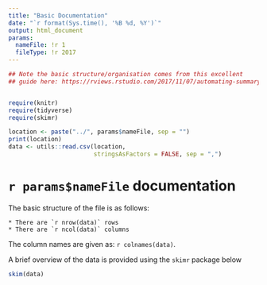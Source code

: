 ```yaml
---
title: "Basic Documentation"
date: "`r format(Sys.time(), '%B %d, %Y')`"
output: html_document
params:
  nameFile: !r 1
  fileType: !r 2017
---
```


```r
## Note the basic structure/organisation comes from this excellent
## guide here: https://rviews.rstudio.com/2017/11/07/automating-summary-of-surveys-with-rmarkdown/


require(knitr)
require(tidyverse)
require(skimr)

```

```r
location <- paste("../", params$nameFile, sep = "")
print(location)
data <- utils::read.csv(location, 
                        stringsAsFactors = FALSE, sep = ",")
```

# `r params$nameFile` documentation

The basic structure of the file is as follows:

    * There are `r nrow(data)` rows
    * There are `r ncol(data)` columns
    
The column names are given as: `r colnames(data)`.

A brief overview of the data is provided using the `skimr` package below

```r
skim(data)
```

